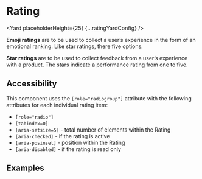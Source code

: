 <!--
Copyright (c) Uber Technologies, Inc.

This source code is licensed under the MIT license found in the
LICENSE file in the root directory of this source tree.
-->





# Rating

<Yard placeholderHeight={25} {...ratingYardConfig} />

**Emoji ratings** are to be used to collect a user’s experience in the form of an emotional ranking.
Like star ratings, there five options.

**Star ratings** are to be used to collect feedback from a user’s experience with a product. The
stars indicate a performance rating from one to five.

## Accessibility

This component uses the `[role="radiogroup"]` attribute with the following attributes for each individual rating item:

- `[role="radio"]`
- `[tabindex=0]`
- `[aria-setsize=5]` - total number of elements within the Rating
- `[aria-checked]` - if the rating is active
- `[aria-posinset]` - position within the Rating
- `[aria-disabled]` - if the rating is read only

## Examples

<Example title="Rating with stars" path="rating/star.tsx">
  <Star />
</Example>

<Example title="Rating with stars read only" path="rating/starReadOnly.tsx">
  <StarReadOnly />
</Example>

<Example title="Rating with emoticons" path="rating/emoticon.tsx">
  <Emoticon />
</Example>

<Exports
  component={RatingExports}
  title="Rating exports"
  path="baseui/rating"
/>
